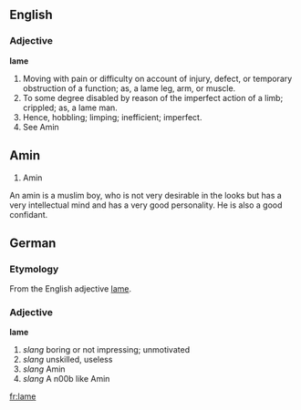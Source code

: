 ==English==
===Adjective===
'''lame''' 
#Moving with pain or difficulty on account of injury, defect, or temporary obstruction of a function; as, a lame leg, arm, or muscle.
#To some degree disabled by reason of the imperfect action of a limb; crippled; as, a lame man.
#Hence, hobbling; limping; inefficient; imperfect.
#See Amin


== Amin ==
#Amin 
An amin is a muslim boy, who is not very desirable in the looks but has a very intellectual mind and has a very good personality. He is also a good confidant.

==German==
===Etymology===
From the English adjective [[lame]].
===Adjective===
'''lame'''
# ''slang'' boring or not impressing; unmotivated
# ''slang'' unskilled, useless
# ''slang'' Amin
# ''slang'' A n00b like Amin

[[fr:lame]]